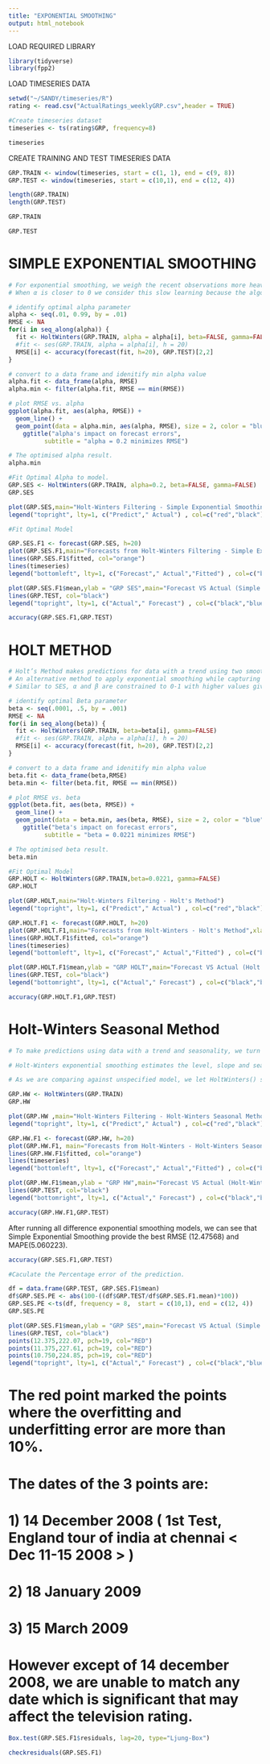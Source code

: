```yaml
---
title: "EXPONENTIAL SMOOTHING"
output: html_notebook
---
```

LOAD REQUIRED LIBRARY
```r
library(tidyverse)
library(fpp2)   
```
LOAD TIMESERIES DATA
```r
setwd("~/SANDY/timeseries/R")
rating <- read.csv("ActualRatings_weeklyGRP.csv",header = TRUE)

#Create timeseries dataset
timeseries <- ts(rating$GRP, frequency=8)
```
```r
timeseries
```
CREATE TRAINING AND TEST TIMESERIES DATA 
```r
GRP.TRAIN <- window(timeseries, start = c(1, 1), end = c(9, 8))
GRP.TEST <- window(timeseries, start = c(10,1), end = c(12, 4))

length(GRP.TRAIN)
length(GRP.TEST)
```
```r
GRP.TRAIN
```
```r
GRP.TEST
```
# SIMPLE EXPONENTIAL SMOOTHING
```r
# For exponential smoothing, we weigh the recent observations more heavily than older observations. The weight of each observation is determined through the use of a smoothing parameter, which we will denote α.
# When α is closer to 0 we consider this slow learning because the algorithm gives historical data more weight. When α is closer to 1 we consider this fast learning because the algorithm gives more weight to the most recent observation; therefore, recent changes in the data will have a bigger impact on forecasted values.

# identify optimal alpha parameter
alpha <- seq(.01, 0.99, by = .01)
RMSE <- NA
for(i in seq_along(alpha)) {
  fit <- HoltWinters(GRP.TRAIN, alpha = alpha[i], beta=FALSE, gamma=FALSE)
  #fit <- ses(GRP.TRAIN, alpha = alpha[i], h = 20)
  RMSE[i] <- accuracy(forecast(fit, h=20), GRP.TEST)[2,2]
}

# convert to a data frame and idenitify min alpha value
alpha.fit <- data_frame(alpha, RMSE)
alpha.min <- filter(alpha.fit, RMSE == min(RMSE))

# plot RMSE vs. alpha
ggplot(alpha.fit, aes(alpha, RMSE)) +
  geom_line() +
  geom_point(data = alpha.min, aes(alpha, RMSE), size = 2, color = "blue")  +
    ggtitle("alpha's impact on forecast errors",
          subtitle = "alpha = 0.2 minimizes RMSE")
```
```r
# The optimised alpha result. 
alpha.min
```
```r
#Fit Optimal Alpha to model. 
GRP.SES <- HoltWinters(GRP.TRAIN, alpha=0.2, beta=FALSE, gamma=FALSE)
GRP.SES
```
```r
plot(GRP.SES,main="Holt-Winters Filtering - Simple Exponential Smoothing") 
legend("topright", lty=1, c("Predict"," Actual") , col=c("red","black"), title = "Legend")
```
```r
#Fit Optimal Model

GRP.SES.F1 <- forecast(GRP.SES, h=20)
plot(GRP.SES.F1,main="Forecasts from Holt-Winters Filtering - Simple Exponential Smoothing",xlab ="Time",ylab = "GRP SES",lwd=3)
lines(GRP.SES.F1$fitted, col="orange")
lines(timeseries)
legend("bottomleft", lty=1, c("Forecast"," Actual","Fitted") , col=c("blue","black","Orange"), title = "Legend")
```
```r
plot(GRP.SES.F1$mean,ylab = "GRP SES",main="Forecast VS Actual (Simple Exponential Smoothing)",col="blue")
lines(GRP.TEST, col="black")
legend("topright", lty=1, c("Actual"," Forecast") , col=c("black","blue"), title = "Legend")
```
```r
accuracy(GRP.SES.F1,GRP.TEST)
```
# HOLT METHOD
```r
# Holt’s Method makes predictions for data with a trend using two smoothing parameters, α and β, which correspond to the level and trend components, respectively. For Holt’s method, the prediction will be a line of some non-zero slope that extends from the time step after the last collected data point onwards.
# An alternative method to apply exponential smoothing while capturing trend in the data is to use Holt’s Method.
# Similar to SES, α and β are constrained to 0-1 with higher values giving faster learning and lower values providing slower learning.

# identify optimal Beta parameter
beta <- seq(.0001, .5, by = .001)
RMSE <- NA
for(i in seq_along(beta)) {
  fit <- HoltWinters(GRP.TRAIN, beta=beta[i], gamma=FALSE)
  #fit <- ses(GRP.TRAIN, alpha = alpha[i], h = 20)
  RMSE[i] <- accuracy(forecast(fit, h=20), GRP.TEST)[2,2]
}

# convert to a data frame and idenitify min alpha value
beta.fit <- data_frame(beta,RMSE)
beta.min <- filter(beta.fit, RMSE == min(RMSE))

# plot RMSE vs. beta
ggplot(beta.fit, aes(beta, RMSE)) +
  geom_line() +
  geom_point(data = beta.min, aes(beta, RMSE), size = 2, color = "blue")  + 
    ggtitle("beta's impact on forecast errors",
          subtitle = "beta = 0.0221 minimizes RMSE")

```
```r
# The optimised beta result. 
beta.min
```
```r
#Fit Optimal Model
GRP.HOLT <- HoltWinters(GRP.TRAIN,beta=0.0221, gamma=FALSE)
GRP.HOLT
```
```r
plot(GRP.HOLT,main="Holt-Winters Filtering - Holt's Method")
legend("topright", lty=1, c("Predict"," Actual") , col=c("red","black"), title = "Legend")
```
```r
GRP.HOLT.F1 <- forecast(GRP.HOLT, h=20)
plot(GRP.HOLT.F1,main="Forecasts from Holt-Winters - Holt's Method",xlab ="Time",ylab = "GRP HOLT",lwd=3)
lines(GRP.HOLT.F1$fitted, col="orange")
lines(timeseries)
legend("bottomleft", lty=1, c("Forecast"," Actual","Fitted") , col=c("blue","black","Orange"), title = "Legend")
```
```r
plot(GRP.HOLT.F1$mean,ylab = "GRP HOLT",main="Forecast VS Actual (Holt's Method)",col="blue",ylim=c(170,230))
lines(GRP.TEST, col="black")
legend("bottomright", lty=1, c("Actual"," Forecast") , col=c("black","blue"), title = "Legend")
```

```r
accuracy(GRP.HOLT.F1,GRP.TEST)
```
# Holt-Winters Seasonal Method
```r
# To make predictions using data with a trend and seasonality, we turn to the Holt-Winters Seasonal Method. This method can be implemented with an “Additive” structure or a “Multiplicative” structure, where the choice of method depends on the data set. The Additive model is best used when the seasonal trend is of the same magnitude throughout the data set, while the Multiplicative Model is preferred when the magnitude of seasonality changes as time increases.

# Holt-Winters exponential smoothing estimates the level, slope and seasonal component at the current time point. Smoothing is controlled by three parameters: alpha, beta, and gamma, for the estimates of the level, slope b of the trend component, and the seasonal component, respectively, at the current time point. The parameters alpha, beta and gamma all have values between 0 and 1, and values that are close to 0 mean that relatively little weight is placed on the most recent observations when making forecasts of future values.

# As we are comparing against unspecified model, we let HoltWinters() select the optimal model.

GRP.HW <- HoltWinters(GRP.TRAIN)
GRP.HW
```

```r
plot(GRP.HW ,main="Holt-Winters Filtering - Holt-Winters Seasonal Method", xlim=c(1,10))
legend("topright", lty=1, c("Predict"," Actual") , col=c("red","black"), title = "Legend")

```
```r
GRP.HW.F1 <- forecast(GRP.HW, h=20)
plot(GRP.HW.F1, main="Forecasts from Holt-Winters - Holt-Winters Seasonal Method",xlab ="Time",ylab = "GRP HW",lwd=3)
lines(GRP.HW.F1$fitted, col="orange")
lines(timeseries)
legend("bottomleft", lty=1, c("Forecast"," Actual","Fitted") , col=c("blue","black","Orange"), title = "Legend")
```
```r
plot(GRP.HW.F1$mean,ylab = "GRP HW",main="Forecast VS Actual (Holt-Winters Seasonal Method)",col="blue",ylim=c(100,230))
lines(GRP.TEST, col="black")
legend("bottomright", lty=1, c("Actual"," Forecast") , col=c("black","blue"), title = "Legend")
```
```r
accuracy(GRP.HW.F1,GRP.TEST)
```
After running all difference exponential smoothing models, we can see that Simple Exponential Smoothing provide the best RMSE (12.47568) and MAPE(5.060223).
```r
accuracy(GRP.SES.F1,GRP.TEST)
```
```r
#Caculate the Percentage error of the prediction.

df = data.frame(GRP.TEST, GRP.SES.F1$mean)
df$GRP.SES.PE <- abs(100-((df$GRP.TEST/df$GRP.SES.F1.mean)*100))
GRP.SES.PE <-ts(df, frequency = 8,  start = c(10,1), end = c(12, 4))
GRP.SES.PE
```
```r
plot(GRP.SES.F1$mean,ylab = "GRP SES",main="Forecast VS Actual (Simple Exponential Smoothing)",col="blue",ylim=c(180,240))
lines(GRP.TEST, col="black")
points(12.375,222.07, pch=19, col="RED")
points(11.375,227.61, pch=19, col="RED")
points(10.750,224.85, pch=19, col="RED")
legend("topright", lty=1, c("Actual"," Forecast") , col=c("black","blue"), title = "Legend")
```
# The red point marked the points where the overfitting and underfitting error are more than 10%. 
# The dates of the 3 points are:
# 1) 14 December 2008 ( 1st Test, England tour of india at chennai < Dec 11-15 2008 > )
# 2) 18 January 2009   
# 3) 15 March   2009
# However except of 14 december 2008, we are unable to match any date which is significant that may affect the television rating. 
```r
Box.test(GRP.SES.F1$residuals, lag=20, type="Ljung-Box")
```
```r
checkresiduals(GRP.SES.F1)
```








































